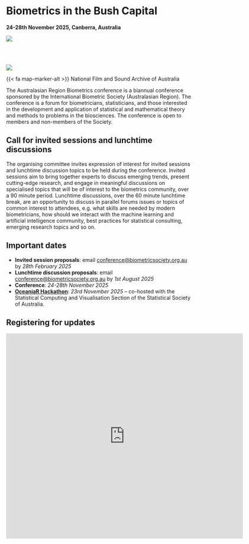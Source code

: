 # Biometrics in the Bush Capital

**24-28th November 2025, Canberra, Australia**


::: aside

![](/images/IMG_7387.jpg)

<br><br>

![](/images/IMG_7384.jpg)

:::

{{< fa map-marker-alt >}} National Film and Sound Archive of Australia


The Australasian Region Biometrics conference is a biannual conference sponsored by the International Biometric Society (Australasian Region). The conference is a forum for biometricians, statisticians, and those interested in the development and application of statistical and mathematical theory and methods to problems in the biosciences. The conference is open to members and non-members of the Society.

## <i class="fas fa-volume-up"></i> Call for invited sessions and lunchtime discussions 

The organising committee invites expression of interest for invited sessions and lunchtime discussion topics to be held during the conference. Invited sessions aim to bring together experts to discuss emerging trends, present cutting-edge research, and engage in meaningful discussions on specialised topics that will be of interest to the biometrics community, over a 90 minute period. Lunchtime discussions, over the 60 minute lunchtime break, are an opportunity to discuss in parallel forums issues or topics of common interest to attendees, e.g. what skills are needed by modern biometricians, how should we interact with the machine learning and artificial intelligence community, best practices for statistical consulting, emerging research topics and so on.

## <i class="fas fa-calendar"></i> Important dates


- **Invited session proposals**: email <conference@biometricsociety.org.au> by _28th February 2025_
- **Lunchtime discussion proposals**: email <conference@biometricsociety.org.au> by _1st August 2025_
- **Conference**: _24-28th November 2025_
- [**OceaniaR Hackathon**](https://statsocaus.github.io/oceaniaR-hack/): _23rd November 2025_ -- co-hosted with the Statistical Computing and Visualisation Section of the Statistical Society of Australia.

## <i class="fas fa-envelope"></i> Registering for updates


<iframe src="https://docs.google.com/forms/d/e/1FAIpQLSfF71SnebOSsjxp1ZesWx5qVIORJI5zfdvg0Lu-DJVRKY8F8Q/viewform?embedded=true" width="640" height="554" frameborder="0" marginheight="0" marginwidth="0">Loading…</iframe>



